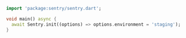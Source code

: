 ```dart
import 'package:sentry/sentry.dart';

void main() async {
  await Sentry.init((options) => options.environment = 'staging');
}
```
